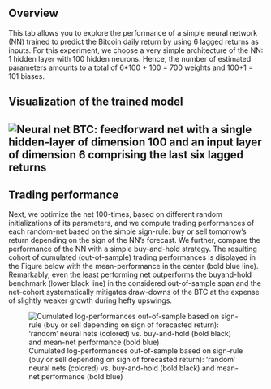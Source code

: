 ## Overview

This tab allows you to explore the performance of a simple neural network (NN) trained to predict the Bitcoin daily return by using 6 lagged returns as inputs. For this experiment, we choose a very simple architecture of the NN: 1 hidden layer with 100 hidden neurons. Hence, the number of estimated parameters amounts to a total of 6\*100 + 100 = 700 weights and 100+1 = 101 biases.

## Visualization of the trained model

## ![Neural net BTC: feedforward net with a single hidden-layer of dimension 100 and an input layer of dimension 6 comprising the last six lagged returns](images/neural_net.png)

## Trading performance

Next, we optimize the net 100-times, based on different random initializations of its parameters, and we compute trading performances of each random-net based on the simple sign-rule: buy or sell tomorrow's return depending on the sign of the NN's forecast. We further, compare the performance of the NN with a simple buy-and-hold strategy. The resulting cohort of cumulated (out-of-sample) trading performances is displayed in the Figure below with the mean-performance in the center (bold blue line). Remarkably, even the least performing net outperforms the buyand-hold benchmark (lower black line) in the considered out-of-sample span and the net-cohort systematically mitigates draw-downs of the BTC at the expense of slightly weaker growth during hefty upswings.

![Cumulated log-performances out-of-sample based on sign-rule (buy or sell depending on sign of forecasted return): 'random' neural nets (colored) vs. buy-and-hold (bold black) and mean-net performance (bold blue)](images/sign_rule.png)
